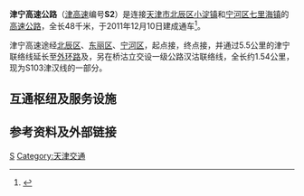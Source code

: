 {{中国高速公路信息框
| 省名 = Tianjin
| 编号 = S2
| 名称 = 津宁高速公路
| 地圖 = 
| 路線簡稱 = 津宁
| 最近通車日期 = 2011年12月10日
| 规划总里程 = 48
| 起點 = [[天津市|天津市]][[北辰区|北辰区]][[小淀镇|小淀镇]]
| 終點 = [[天津市|天津市]][[宁河区|宁河区]][[七里海镇|七里海镇]]
| 出口處數 = 10
| 服务区数 = 1
}}
'''津宁高速公路'''（[[天津高速公路|津高速]]编号'''S2'''）是连接[[天津市|天津市]][[北辰区|北辰区]][[小淀镇|小淀镇]]和[[宁河区|宁河区]][[七里海镇|七里海镇]]的[[高速公路|高速公路]]，全长48千米，于2011年12月10日建成通车<ref>{{cite web | url=http://news.enorth.com.cn/system/2011/12/11/008292150.shtml | title=津宁高速开通 驾车体验：全程48公里29分钟走完 | publisher=北方网 | work=北方网 | date=2011-12-11 | access-date=2016-06-25 | archive-date=2019-08-24 | archive-url=https://web.archive.org/web/20190824023822/http://news.enorth.com.cn/system/2011/12/11/008292150.shtml | dead-url=no }}</ref>。

津宁高速途经[[北辰区|北辰区]]、[[东丽区|东丽区]]、[[宁河区|宁河区]]，起点接{{China Expwy Name|S1|P=Tianjin}}，终点接{{China Expwy Name|G2502}}，并通过5.5公里的津宁联络线延长至[[外环路|外环路]]及{{China Expwy Name|S40|P=Tianjin}}，另在桥沽立交设一级公路汉沽联络线，全长约1.54公里，现为S103津汉线的一部分。

==互通枢纽及服务设施==
{{Start expwy exit box|place=1}}
{{Expwy exit item|place=[[天津市|天津市]]<br />[[北辰区|北辰区]]|place rows=2|type=E|index=|name=|dist start=|road connection= {{中国省道名|113|P=天津|外环东路}}|comment=免费路段}}
{{Expwy exit item|type=H|index=|name=津蓟高速互通立交桥|dist start=|road connection={{China Expwy Name|S1|[[津蓟高速公路|津蓟高速公路]]|P=Tianjin}}|comment=免费路段}}
{{Expwy exit item||place=[[天津市|天津市]]<br />[[东丽区|东丽区]]|place rows=1｜type=H|State=U|index=|name=|dist start=|road connection=|comment=免费路段}}
{{Expwy exit item|place=[[天津市|天津市]]<br />[[北辰区|北辰区]]|place rows=3|type=E|index=|name=陆路港|dist start=|road connection=陆港一经路<br>陆港七纬路 |comment=免费路段}}
{{Expwy exit item|place=|type=E|index=|name=西堤头|dist start=|road connection={{中国省道名|308|P=天津|北杨线}} |comment=免费路段}}
{{Expwy exit item|type=T|index=|name=北辰东主线收费站|dist start=|road connection=|comment=}}
{{Expwy exit item|place=[[天津市|天津市]]<br />[[宁河区|宁河区]]|place rows=7|type=H|index=|name=|dist start=|road connection={{China Expwy Name|S51|蓟汕高速公路|P=Tianjin}}|comment=}}
{{Expwy exit item |type=H|index=|name=田辛庄互通立交|dist start=|road connection={{China Expwy Name|S30|[[京津高速公路|京津高速公路]]|P=Tianjin}}|comment=}}
{{Expwy exit item|type=E|index=|name=淮淀新市镇|dist start=|road connection={{中国县道名|615|P=天津|海清公路}}|comment=}}
{{Expwy exit item|type=S|index=|name=淮淀服务区|dist start=|road connection=|comment=}}
{{Expwy exit item|type=E|index=|name=茶淀镇|dist start=|road connection={{中国省道名|103|P=天津|津汉公路}}|comment=}}
{{Expwy exit item |type=H|index=|name=|dist start=|road connection={{China Expwy Name|G2502}}|comment=}}
{{Expwy exit item|type=MT|index=|name=芦台西主线收费站|dist start=|road connection={{中国省道名|102|P=天津|七里海大道}}|comment=}}
{{End expwy exit box|place=1}}

==参考资料及外部链接==
{{reflist}}

{{天津市高速公路}}
{{天津公路交通}}

[[Category:天津市高速公路|S]]
[[Category:天津交通|Category:天津交通]]